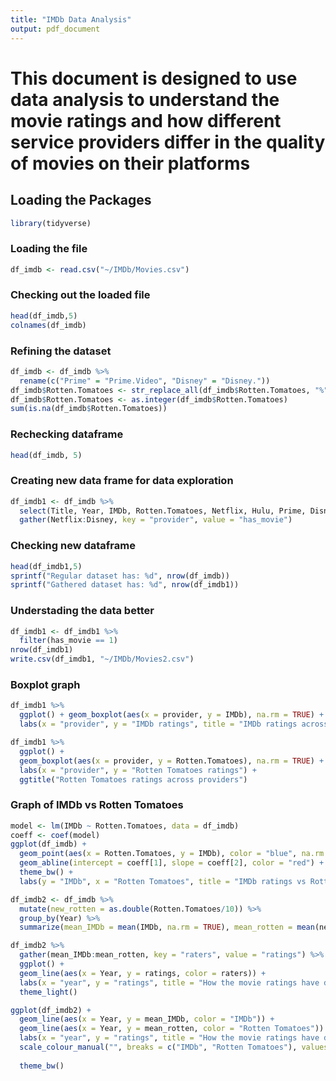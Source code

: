 ```yaml
---
title: "IMDb Data Analysis"
output: pdf_document
---
```


# This document is designed to use data analysis to understand the movie ratings and how different service providers differ in the quality of movies on their platforms

## Loading the Packages

```r
library(tidyverse)
```

### Loading the file
```r
df_imdb <- read.csv("~/IMDb/Movies.csv")
```

### Checking out the loaded file
```r
head(df_imdb,5)
colnames(df_imdb)
```

### Refining the dataset
```r
df_imdb <- df_imdb %>% 
  rename(c("Prime" = "Prime.Video", "Disney" = "Disney."))
df_imdb$Rotten.Tomatoes <- str_replace_all(df_imdb$Rotten.Tomatoes, "%", "")
df_imdb$Rotten.Tomatoes <- as.integer(df_imdb$Rotten.Tomatoes)
sum(is.na(df_imdb$Rotten.Tomatoes))
```

### Rechecking dataframe
```r
head(df_imdb, 5)
```

### Creating new data frame for data exploration
```r
df_imdb1 <- df_imdb %>% 
  select(Title, Year, IMDb, Rotten.Tomatoes, Netflix, Hulu, Prime, Disney) %>% 
  gather(Netflix:Disney, key = "provider", value = "has_movie")
```

### Checking new dataframe
```r
head(df_imdb1,5)
sprintf("Regular dataset has: %d", nrow(df_imdb))
sprintf("Gathered dataset has: %d", nrow(df_imdb1))
```

### Understading the data better
```r
df_imdb1 <- df_imdb1 %>% 
  filter(has_movie == 1)
nrow(df_imdb1)
write.csv(df_imdb1, "~/IMDb/Movies2.csv")
```

### Boxplot graph 

```r

df_imdb1 %>% 
  ggplot() + geom_boxplot(aes(x = provider, y = IMDb), na.rm = TRUE) + 
  labs(x = "provider", y = "IMDb ratings", title = "IMDb ratings across providers")

```

```r
df_imdb1 %>% 
  ggplot() + 
  geom_boxplot(aes(x = provider, y = Rotten.Tomatoes), na.rm = TRUE) + 
  labs(x = "provider", y = "Rotten Tomatoes ratings") +
  ggtitle("Rotten Tomatoes ratings across providers")
```

### Graph of IMDb vs Rotten Tomatoes

```r
model <- lm(IMDb ~ Rotten.Tomatoes, data = df_imdb)
coeff <- coef(model)
ggplot(df_imdb) +
  geom_point(aes(x = Rotten.Tomatoes, y = IMDb), color = "blue", na.rm = TRUE) +
  geom_abline(intercept = coeff[1], slope = coeff[2], color = "red") +
  theme_bw() + 
  labs(y = "IMDb", x = "Rotten Tomatoes", title = "IMDb ratings vs Rotten Tomatoes Ratings")
```

```r
df_imdb2 <- df_imdb %>% 
  mutate(new_rotten = as.double(Rotten.Tomatoes/10)) %>% 
  group_by(Year) %>% 
  summarize(mean_IMDb = mean(IMDb, na.rm = TRUE), mean_rotten = mean(new_rotten, na.rm=TRUE))
```

```r
df_imdb2 %>% 
  gather(mean_IMDb:mean_rotten, key = "raters", value = "ratings") %>% 
  ggplot() + 
  geom_line(aes(x = Year, y = ratings, color = raters)) +
  labs(x = "year", y = "ratings", title = "How the movie ratings have differed over the years") +
  theme_light()
```

```r
ggplot(df_imdb2) +
  geom_line(aes(x = Year, y = mean_IMDb, color = "IMDb")) +
  geom_line(aes(x = Year, y = mean_rotten, color = "Rotten Tomatoes")) +
  labs(x = "year", y = "ratings", title = "How the movie ratings have differed over the years") +
  scale_colour_manual("", breaks = c("IMDb", "Rotten Tomatoes"), values = c("IMDb"="green", 
                                                                            "Rotten Tomatoes"="red"))+
  theme_bw()
```


